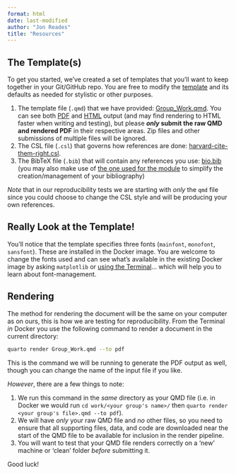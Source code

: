 ```yaml
---
format: html
date: last-modified
author: "Jon Reades"
title: "Resources"
---
```


## The Template(s)

To get you started, we've created a set of templates that you'll want to keep together in your Git/GitHub repo. You are free to modify the [template](https://github.com/jreades/fsds/blob/master/assessments/Group_Work.qmd) and its defaults as needed for stylistic or other purposes. 

1. The template file (`.qmd`) that we have provided: [Group_Work.qmd](https://github.com/jreades/fsds/blob/master/assessments/Group_Work.qmd). You can see both [PDF](Group_Work.pdf) and [HTML](Group_Work.html) output (and may find rendering to HTML faster when writing and testing), but please ***only* submit the raw QMD and rendered PDF** in their respective areas. Zip files and other submissions of multiple files will be ignored.
2. The CSL file (`.csl`) that governs how references are done: [harvard-cite-them-right.csl](https://github.com/jreades/fsds/blob/master/assessments/harvard-cite-them-right.csl).
3. The BibTeX file (`.bib`) that will contain any references you use: [bio.bib](https://github.com/jreades/fsds/blob/master/assessments/bio.bib) (you may also make use of [the one used for the module](https://github.com/jreades/fsds/blob/master/ref/Readings.bib) to simplify the creation/management of your bibliography)

*Note* that in our reproducibility tests we are starting with *only* the `qmd` file since you could choose to change the CSL style and will be producing your own references.

:::{.callout-note}
## Really Look at the Template!

You'll notice that the template specifies three fonts (`mainfont`, `monofont`, `sansfont`). These are installed in the Docker image. You are welcome to change the fonts used and can see what's available in the existing Docker image by asking `matplotlib` or [using the Terminal](https://askubuntu.com/questions/552979/how-can-i-determine-which-fonts-are-installed-from-the-command-line-and-what-is)... which will help you to learn about font-management. 

:::

## Rendering

The method for rendering the document will be the same on your computer as on ours, this is how we are testing for reproducibility. From the Terminal *in* Docker you use the following command to render a document in the current directory:

```bash
quarto render Group_Work.qmd --to pdf 
```

This is the command we will be running to generate the PDF output as well, though you can change the name of the input file if you like.

*However*, there are a few things to note:

1. We run this command in the *same* directory as your QMD file (i.e. in Docker we would run `cd work/<your group's name>/` then `quarto render <your group's file>.qmd --to pdf `).
2. We will have *only* your raw QMD file and *no* other files, so you need to ensure that all supporting files, data, and code are downloaded near the start of the QMD file to be available for inclusion in the render pipeline.
3. You will want to test that your QMD file renders correctly on a 'new' machine or 'clean' folder *before* submitting it.

Good luck!
